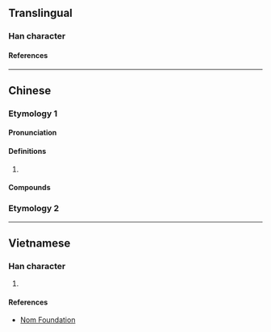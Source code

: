 {{also|旭}}
{{character info/new}}
==Translingual==

===Han character===
{{Han char|rn=72|rad=日|as=02|sn=6|four=47602|canj=KNA,XKNA|ids=⿱九日}}

====References====
{{Han ref|kx=0490.010|dkj=13748|dj=0851.020|hdz=21485.050|uh=65EE}}

----

==Chinese==
{{zh-forms}}

===Etymology 1===

====Pronunciation====
{{zh-pron
|m=gā
|c=go1
|cat=
}}

====Definitions====
{{zh-hanzi}}

# {{zh-only|旮旯}}

====Compounds====
{{zh-der|山旮旯子|旮旯兒|旮旯}}

===Etymology 2===
{{zh-see|旭|v}}

----

==Vietnamese==

===Han character===
{{vi-readings|rs=日02|reading=ca}}

# {{rfdef|vi|sort=日02}}

====References====
* [http://nomfoundation.org/common/nom_details.php?codepoint=65ee Nom Foundation]